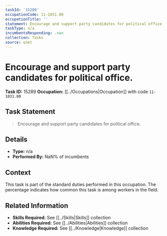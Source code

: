 ```yaml
---
taskId: '15289'
occupationCode: 11-1031.00
occupationTitle: ''
statement: Encourage and support party candidates for political office.
taskType: n/a
incumbentsResponding: .nan
collection: Tasks
source: onet
---
```

# Encourage and support party candidates for political office.

**Task ID:** 15289
**Occupation:** [[../Occupations|Occupation]] with code `11-1031.00`

## Task Statement

> Encourage and support party candidates for political office.

## Details

- **Type:** n/a
- **Performed By:** NaN% of incumbents

## Context

This task is part of the standard duties performed in this occupation. The percentage indicates how common this task is among workers in the field.

## Related Information

- **Skills Required:** See [[../Skills|Skills]] collection
- **Abilities Required:** See [[../Abilities|Abilities]] collection
- **Knowledge Required:** See [[../Knowledge|Knowledge]] collection
